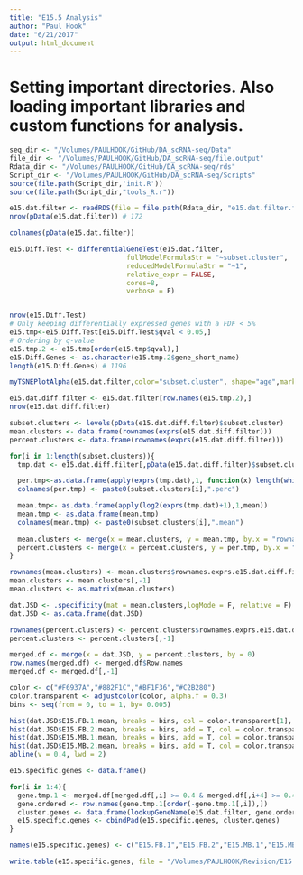 ```yaml
---
title: "E15.5 Analysis"
author: "Paul Hook"
date: "6/21/2017"
output: html_document
---
```


# Setting important directories. Also loading important libraries and custom functions for analysis.
```r
seq_dir <- "/Volumes/PAULHOOK/GitHub/DA_scRNA-seq/Data"
file_dir <- "/Volumes/PAULHOOK/GitHub/DA_scRNA-seq/file.output"
Rdata_dir <- "/Volumes/PAULHOOK/GitHub/DA_scRNA-seq/rds"
Script_dir <- "/Volumes/PAULHOOK/GitHub/DA_scRNA-seq/Scripts"
source(file.path(Script_dir,'init.R'))
source(file.path(Script_dir,"tools_R.r"))
```

```r

e15.dat.filter <- readRDS(file = file.path(Rdata_dir, "e15.dat.filter.final.Rds"))
nrow(pData(e15.dat.filter)) # 172

colnames(pData(e15.dat.filter))
```

```r

e15.Diff.Test <- differentialGeneTest(e15.dat.filter, 
                             fullModelFormulaStr = "~subset.cluster",
                             reducedModelFormulaStr = "~1",
                             relative_expr = FALSE,
                             cores=8,
                             verbose = F)


nrow(e15.Diff.Test)
# Only keeping differentially expressed genes with a FDF < 5%
e15.tmp<-e15.Diff.Test[e15.Diff.Test$qval < 0.05,]
# Ordering by q-value
e15.tmp.2 <- e15.tmp[order(e15.tmp$qval),]
e15.Diff.Genes <- as.character(e15.tmp.2$gene_short_name)
length(e15.Diff.Genes) # 1196

myTSNEPlotAlpha(e15.dat.filter,color="subset.cluster", shape="age",markers = e15.Diff.Genes[1:20],scaled = T) + scale_color_brewer(palette="Set1") + ggtitle("e15 Mb - BCV tSNE - Top 10 Differentially Expressed Genes")
```

```r
e15.dat.diff.filter <- e15.dat.filter[row.names(e15.tmp.2),]
nrow(e15.dat.diff.filter)

subset.clusters <- levels(pData(e15.dat.diff.filter)$subset.cluster)
mean.clusters <- data.frame(rownames(exprs(e15.dat.diff.filter)))
percent.clusters <- data.frame(rownames(exprs(e15.dat.diff.filter)))

for(i in 1:length(subset.clusters)){
  tmp.dat <- e15.dat.diff.filter[,pData(e15.dat.diff.filter)$subset.cluster == subset.clusters[i]]

  per.tmp<-as.data.frame(apply(exprs(tmp.dat),1, function(x) length(which(x > 1))/ncol(tmp.dat)))
  colnames(per.tmp) <- paste0(subset.clusters[i],".perc") 

  mean.tmp<- as.data.frame(apply(log2(exprs(tmp.dat)+1),1,mean))
  mean.tmp <- as.data.frame(mean.tmp)
  colnames(mean.tmp) <- paste0(subset.clusters[i],".mean")
  
  mean.clusters <- merge(x = mean.clusters, y = mean.tmp, by.x = "rownames.exprs.e15.dat.diff.filter..", by.y = 0)
  percent.clusters <- merge(x = percent.clusters, y = per.tmp, by.x = "rownames.exprs.e15.dat.diff.filter..", by.y = 0)
}

rownames(mean.clusters) <- mean.clusters$rownames.exprs.e15.dat.diff.filter..
mean.clusters <- mean.clusters[,-1]
mean.clusters <- as.matrix(mean.clusters)

dat.JSD <- .specificity(mat = mean.clusters,logMode = F, relative = F)
dat.JSD <- as.data.frame(dat.JSD)

rownames(percent.clusters) <- percent.clusters$rownames.exprs.e15.dat.diff.filter..
percent.clusters <- percent.clusters[,-1]

merged.df <- merge(x = dat.JSD, y = percent.clusters, by = 0)
row.names(merged.df) <- merged.df$Row.names
merged.df <- merged.df[,-1]
```

```r
color <- c("#F6937A","#882F1C","#BF1F36","#C2B280")
color.transparent <- adjustcolor(color, alpha.f = 0.3)
bins <- seq(from = 0, to = 1, by= 0.005)

hist(dat.JSD$E15.FB.1.mean, breaks = bins, col = color.transparent[1], main = "Specificity Distributions", ylab = "Genes", xlab = "Specificity score")
hist(dat.JSD$E15.FB.2.mean, breaks = bins, add = T, col = color.transparent[2])
hist(dat.JSD$E15.MB.1.mean, breaks = bins, add = T, col = color.transparent[3])
hist(dat.JSD$E15.MB.2.mean, breaks = bins, add = T, col = color.transparent[4])
abline(v = 0.4, lwd = 2)
```

```r
e15.specific.genes <- data.frame()

for(i in 1:4){
  gene.tmp.1 <- merged.df[merged.df[,i] >= 0.4 & merged.df[,i+4] >= 0.4,]
  gene.ordered <- row.names(gene.tmp.1[order(-gene.tmp.1[,i]),])
  cluster.genes <- data.frame(lookupGeneName(e15.dat.filter, gene.ordered))
  e15.specific.genes <- cbindPad(e15.specific.genes, cluster.genes)
}

names(e15.specific.genes) <- c("E15.FB.1","E15.FB.2","E15.MB.1","E15.MB.2")

write.table(e15.specific.genes, file = "/Volumes/PAULHOOK/Revision/E15.specific.genes.txt", sep = "\t", quote = F, row.names = F)
```

